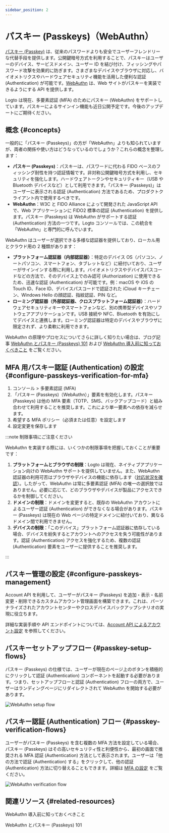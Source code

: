 ```yaml
---
sidebar_position: 2
---
```


# パスキー (Passkeys)（WebAuthn）

[パスキー (Passkey)](https://auth.wiki/passkey) は、従来のパスワードよりも安全でユーザーフレンドリーな代替手段を提供します。公開鍵暗号方式を利用することで、パスキーはユーザーのデバイス、サービスドメイン、ユーザー ID を結び付け、フィッシングやパスワード攻撃を効果的に防ぎます。さまざまなデバイスやブラウザに対応し、バイオメトリクスやハードウェアセキュリティ機能を活用した便利な認証 (Authentication) が可能です。[WebAuthn](https://auth.wiki/webauthn) は、Web サイトがパスキーを実装できるようにする API を提供します。

Logto は現在、多要素認証 (MFA) のためにパスキー (WebAuthn) をサポートしています。パスキーによるサインイン機能も近日公開予定です。今後のアップデートにご期待ください。

## 概念 \{#concepts}

一般的に「パスキー (Passkeys)」の方が「WebAuthn」よりも知られていますが、両者の関係や使い方はどうなっているのでしょうか？これらの概念を整理します：

- **パスキー (Passkeys)**：パスキーは、パスワードに代わる FIDO ベースのフィッシング耐性を持つ認証情報です。非対称公開鍵暗号方式を利用し、セキュリティを強化します。ハードウェアトークンやセキュリティキー（USB や Bluetooth デバイスなど）として利用できます。「パスキー (Passkeys)」はユーザーに表示される認証 (Authentication) 方法であるため、プロダクトクライアント内で使用するべきです。
- **WebAuthn**：W3C と FIDO Alliance によって開発された JavaScript API で、Web アプリケーションに FIDO2 標準の認証 (Authentication) を提供します。パスキー (Passkeys) は WebAuthn がサポートする認証 (Authentication) 方法の一つです。Logto コンソールでは、この統合を「WebAuthn」と専門的に呼んでいます。

WebAuthn はユーザーが選択できる多様な認証器を提供しており、ローカル用とクラウド用の 2 種類があります：

- **プラットフォーム認証器（内部認証器）**：特定のデバイス OS（パソコン、ノートパソコン、スマートフォン、タブレットなど）に紐付いており、ユーザーがサインインする際に利用します。バイオメトリクスやデバイスパスコードなどの方法で、そのデバイス上でのみ認可 (Authorization) に使用できるため、迅速な認証 (Authentication) が可能です。例：macOS や iOS の Touch ID、Face ID、デバイスパスコードで認証された iCloud キーチェーン、Windows Hello の顔認証、指紋認証、PIN など。
- **ローミング認証器（外部認証器、クロスプラットフォーム認証器）**：ハードウェアセキュリティキーやスマートフォンなど、別の携帯型デバイスやソフトウェアアプリケーションです。USB 接続や NFC、Bluetooth を有効にしてデバイスと連携します。ローミング認証器は特定のデバイスやブラウザに限定されず、より柔軟に利用できます。

WebAuthn の原理やプロセスについてさらに詳しく知りたい場合は、ブログ記事 [WebAuthn とパスキー (Passkeys) 101](https://blog.logto.io/web-authn-and-passkey-101/) および [WebAuthn 導入前に知っておくべきこと](https://blog.logto.io/webauthn-base-knowledge/) をご覧ください。

## MFA 用パスキー認証 (Authentication) の設定 \{#configure-passkeys-verification-for-mfa}

1. <CloudLink to="/mfa">コンソール > 多要素認証 (MFA)</CloudLink>
2. 「パスキー (Passkeys)（WebAuthn）」要素を有効化します。パスキー (Passkeys) は他の MFA 要素（TOTP、SMS、バックアップコード）と組み合わせて利用することを推奨します。これにより単一要素への依存を減らせます。
3. 希望する MFA ポリシー（必須または任意）を設定します
4. 設定変更を保存します

:::note 制限事項にご注意ください

WebAuthn を実装する際には、いくつかの制限事項を把握しておくことが重要です：

1. **プラットフォームとブラウザの制限**：Logto は現在、ネイティブアプリケーション向けの WebAuthn サポートを提供していません。また、WebAuthn 認証器の利用可否はブラウザやデバイスの機能に依存します（[対応状況を確認](https://caniuse.com/?search=webauthn)）。したがって、WebAuthn は常に多要素認証 (MFA) の唯一の選択肢ではありません。必要に応じて、どのブラウザやデバイスが製品にアクセスできるかを制御してください。
2. **ドメインの制限**：ドメインを変更すると、既存の WebAuthn アカウントによるユーザー認証 (Authentication) ができなくなる場合があります。パスキー (Passkeys) は現在の Web ページの特定ドメインに紐付いており、異なるドメイン間で利用できません。
3. **デバイスの制限**：「このデバイス」プラットフォーム認証器に依存している場合、デバイスを紛失するとアカウントへのアクセスを失う可能性があります。認証 (Authentication) アクセスを強化するため、複数の認証 (Authentication) 要素をユーザーに提供することを推奨します。

:::

## パスキー管理の設定 \{#configure-passkeys-management}

Account API を利用して、ユーザーがパスキー (Passkeys) を追加・表示・名前変更・削除できるカスタムアカウント管理画面を構築できます。これは、パーソナライズされたアカウントセンターやクロスデバイスバックアップシナリオの実現に役立ちます。

詳細な実装手順や API エンドポイントについては、[Account API によるアカウント設定](/end-user-flows/account-settings/by-account-api#link-a-new-webauthn-passkey) を参照してください。

## パスキーセットアップフロー \{#passkey-setup-flows}

パスキー (Passkeys) の仕様では、ユーザーが現在のページ上のボタンを積極的にクリックして認証 (Authentication) コンポーネントを起動する必要があります。つまり、セットアップフローと認証 (Authentication) フローの両方で、ユーザーはランディングページにリダイレクトされて WebAuthn を開始する必要があります。

<img src="/img/assets/webauthn-setup-flow.png" alt="WebAuthn setup flow" />

## パスキー認証 (Authentication) フロー \{#passkey-verification-flows}

ユーザーがパスキー (Passkeys) を含む複数の MFA 方法を設定している場合、パスキー (Passkeys) はその高いセキュリティ性と利便性から、最初の画面で推奨される MFA 認証 (Authentication) 方法として表示されます。ユーザーは「他の方法で認証 (Authentication) する」をクリックして、他の認証 (Authentication) 方法に切り替えることもできます。詳細は [MFA の設定](/end-user-flows/mfa/configure-mfa#mfa-verification-flow) をご覧ください。

<img src="/img/assets/webauthn-verification-flow.png" alt="WebAuthn verification flow" />

## 関連リソース \{#related-resources}

<Url href="https://blog.logto.io/webauthn-base-knowledge">WebAuthn 導入前に知っておくべきこと</Url>

<Url href="https://blog.logto.io/web-authn-and-passkey-101">WebAuthn とパスキー (Passkeys) 101</Url>
